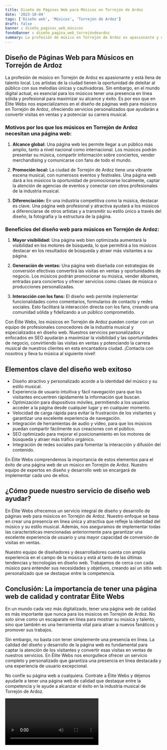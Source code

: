 ```yaml
---
title: Diseño de Páginas Web para Músicos en Torrejón de Ardoz
date: '2023-10-04'
tags: ['Diseño web', 'Músicos', 'Torrejón de Ardoz']
draft: false
banner : diseño_paginas_web_músicos
fondoBanner : diseño_pagina_web_torrejóndeardoz
summary: La profesión de músico en Torrejón de Ardoz es apasionante y está llena de talento local. Los artistas de la ciudad tienen la oportunidad de deleitar al público con sus melodías únicas y cautivadoras. Sin embargo, en el mundo digital actual, es esencial para los músicos tener una presencia en línea sólida y profesional para maximizar su alcance y éxito. Es por eso que en Élite Webs nos especializamos en el diseño de páginas web para músicos en Torrejón de Ardoz, ofreciendo servicios personalizados que ayudarán a convertir visitas en ventas y a potenciar su carrera musical.
---
```


## Diseño de Páginas Web para Músicos en Torrejón de Ardoz

La profesión de músico en Torrejón de Ardoz es apasionante y está llena de talento local. Los artistas de la ciudad tienen la oportunidad de deleitar al público con sus melodías únicas y cautivadoras. Sin embargo, en el mundo digital actual, es esencial para los músicos tener una presencia en línea sólida y profesional para maximizar su alcance y éxito. Es por eso que en Élite Webs nos especializamos en el diseño de páginas web para músicos en Torrejón de Ardoz, ofreciendo servicios personalizados que ayudarán a convertir visitas en ventas y a potenciar su carrera musical.

### Motivos por los que los músicos en Torrejón de Ardoz necesitan una página web:

1. **Alcance global:** Una página web les permite llegar a un público más amplio, tanto a nivel nacional como internacional. Los músicos podrán presentar su música, compartir información sobre conciertos, vender merchandising y comunicarse con fans de todo el mundo.

2. **Promoción local:** La ciudad de Torrejón de Ardoz tiene una vibrante escena musical, con numerosos eventos y festivales. Una página web dará a los músicos la oportunidad de promocionarse localmente, captar la atención de agencias de eventos y conectar con otros profesionales de la industria musical.

3. **Diferenciación:** En una industria competitiva como la música, destacar es clave. Una página web profesional y atractiva ayudará a los músicos a diferenciarse de otros artistas y a transmitir su estilo único a través del diseño, la fotografía y la estructura de la página.

### Beneficios del diseño web para músicos en Torrejón de Ardoz:

1. **Mayor visibilidad:** Una página web bien optimizada aumentará la visibilidad en los motores de búsqueda, lo que permitirá a los músicos destacar en los resultados de búsqueda y atraer más visitantes a su página.

2. **Generación de ventas:** Una página web diseñada con estrategias de conversión efectivas convertirá las visitas en ventas y oportunidades de negocio. Los músicos podrán promocionar su música, vender álbumes, entradas para conciertos y ofrecer servicios como clases de música o producciones personalizadas.

3. **Interacción con los fans:** El diseño web permite implementar funcionalidades como comentarios, formularios de contacto y redes sociales. Esto facilitará la interacción directa con los fans, creando una comunidad sólida y fidelizando a un público comprometido.

Con Élite Webs, los músicos en Torrejón de Ardoz pueden contar con un equipo de profesionales conocedores de la industria musical y especializados en diseño web. Nuestros servicios personalizados y enfocados en SEO ayudarán a maximizar la visibilidad y las oportunidades de negocio, convirtiendo las visitas en ventas y potenciando la carrera musical de nuestros clientes en esta encantadora ciudad. ¡Contacta con nosotros y lleva tu música al siguiente nivel!

<GifSeo />

<Cta />

## Elementos clave del diseño web exitoso

- Diseño atractivo y personalizado acorde a la identidad del músico y su estilo musical.
- Experiencia de usuario intuitiva y fácil navegación para que los visitantes encuentren rápidamente la información que buscan.
- Optimización para dispositivos móviles, permitiendo a los usuarios acceder a la página desde cualquier lugar y en cualquier momento.
- Velocidad de carga rápida para evitar la frustración de los visitantes y garantizar una excelente experiencia de navegación.
- Integración de herramientas de audio y vídeo, para que los músicos puedan compartir fácilmente sus creaciones con el público.
- SEO optimizado para mejorar el posicionamiento en los motores de búsqueda y atraer más tráfico orgánico.
- Integración de redes sociales para fomentar la interacción y difusión del contenido.

En Élite Webs comprendemos la importancia de estos elementos para el éxito de una página web de un músico en Torrejón de Ardoz. Nuestro equipo de expertos en diseño y desarrollo web se encargará de implementar cada uno de ellos.

## ¿Cómo puede nuestro servicio de diseño web ayudar?

En Élite Webs ofrecemos un servicio integral de diseño y desarrollo de páginas web para músicos en Torrejón de Ardoz. Nuestro enfoque se basa en crear una presencia en línea única y atractiva que refleje la identidad del músico y su estilo musical. Además, nos aseguramos de implementar todas las características mencionadas anteriormente para garantizar una excelente experiencia de usuario y una mayor capacidad de conversión de visitas en ventas.

Nuestro equipo de diseñadores y desarrolladores cuenta con amplia experiencia en el campo de la música y está al tanto de las últimas tendencias y tecnologías en diseño web. Trabajamos de cerca con cada músico para entender sus necesidades y objetivos, creando así un sitio web personalizado que se destaque entre la competencia.

## Conclusión: La importancia de tener una página web de calidad y contratar Élite Webs

En un mundo cada vez más digitalizado, tener una página web de calidad es más importante que nunca para los músicos en Torrejón de Ardoz. No solo sirve como un escaparate en línea para mostrar su música y talento, sino que también es una herramienta vital para atraer a nuevos fanáticos y promover sus trabajos.

Sin embargo, no basta con tener simplemente una presencia en línea. La calidad del diseño y desarrollo de la página web es fundamental para captar la atención de los visitantes y convertir esas visitas en ventas de nuestros servicios. En Élite Webs nos enorgullece ofrecer un servicio completo y personalizado que garantiza una presencia en línea destacada y una experiencia de usuario excepcional.

No confíe su página web a cualquiera. Contrate a Élite Webs y déjenos ayudarle a tener una página web de calidad que destaque entre la competencia y le ayude a alcanzar el éxito en la industria musical de Torrejón de Ardoz.

<Video />

<CtaBot job='Músicos' city='Torrejón de Ardoz'/>

<Gmaps query='Torrejón de Ardoz+españa+maps' />